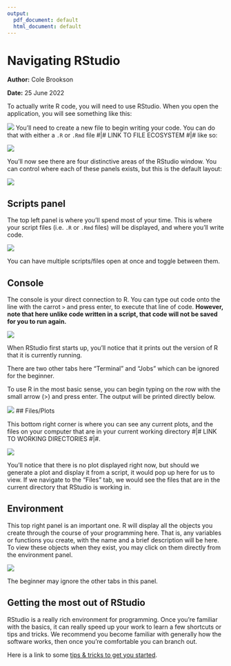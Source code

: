 ```yaml
---
output:
  pdf_document: default
  html_document: default
---
```

# Navigating RStudio

**Author:** Cole Brookson

**Date:** 25 June 2022

To actually write R code, you will need to use RStudio. When you open the application, you will see something like this: 

![](./img/rstudio.png)
You'll need to create a new file to begin writing your code. You can do that with either a `.R` or `.Rmd` file #|# LINK TO FILE ECOSYSTEM #|# like so:

![](./img/new-file.png)

You'll now see there are four distinctive areas of the RStudio window. You can control where each of these panels exists, but this is the default layout:

![](./img/four-panels.png)

## Scripts panel

The top left panel is where you'll spend most of your time. This is where your script files (i.e. `.R` or `.Rmd` files) will be displayed, and where you'll write code. 

![](./img/scripts.png)

You can have multiple scripts/files open at once and toggle between them. 

## Console

The console is your direct connection to R. You can type out code onto the line with the carrot `>` and press enter, to execute that line of code. **However, note that here unlike code written in a script, that code will not be saved for you to run again.**

![](./img/console.png)

When RStudio first starts up, you'll notice that it prints out the version of R that it is currently running. 

There are two other tabs here "Terminal" and "Jobs" which can be ignored for the beginner. 

To use R in the most basic sense, you can begin typing on the row with the small arrow (>) and press enter. The output will be printed directly below. 

![](./img/console-output.png)
## Files/Plots

This bottom right corner is where you can see any current plots, and the files on your computer that are in your current working directory #|# LINK TO WORKING DIRECTORIES #|#. 

![](./img/files-plots.png)

You'll notice that there is no plot displayed right now, but should we generate a plot and display it from a script, it would pop up here for us to view. If we navigate to the "Files" tab, we would see the files that are in the current directory that RStudio is working in. 

## Environment 

This top right panel is an important one. R will display all the objects you create through the course of your programming here. That is, any variables or functions you create, with the name and a brief description will be here. To view these objects when they exist, you may click on them directly from the environment panel. 

![](./img/env.png)

The beginner may ignore the other tabs in this panel. 

## Getting the most out of RStudio

RStudio is a really rich environment for programming. Once you're familiar with the basics, it can really speed up your work to learn a few shortcuts or tips and tricks. We recommend you become familiar with generally how the software works, then once you're comfortable you can branch out. 

Here is a link to some [tips & tricks to get you started](https://www.dataquest.io/blog/rstudio-tips-tricks-shortcuts/).
